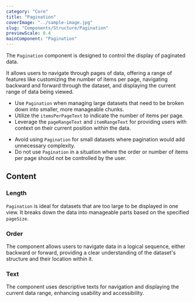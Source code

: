 ```yaml
---
category: "Core"
title: "Pagination"
coverImage: "../sample-image.jpg"
slug: "Components/Structure/Pagination"
previewScale: 0.4
mainComponent: "Pagination"
---
```


The `Pagination` component is designed to control the display of paginated data.

It allows users to navigate through pages of data, offering a range of features like customizing the number of items per page, navigating backward and forward through the dataset, and displaying the current range of data being viewed.

<DoUse>

- Use `Pagination` when managing large datasets that need to be broken down into smaller, more manageable chunks.
- Utilize the `itemsPerPageText` to indicate the number of items per page.
- Leverage the `pageRangeText` and `itemRangeText` for providing users with context on their current position within the data.

</DoUse>

<DoNotUse>

- Avoid using `Pagination` for small datasets where pagination would add unnecessary complexity.
- Do not use `Pagination` in a situation where the order or number of items per page should not be controlled by the user.

</DoNotUse>

## Content

### Length

`Pagination` is ideal for datasets that are too large to be displayed in one view. It breaks down the data into manageable parts based on the specified `pageSize`.

### Order

The component allows users to navigate data in a logical sequence, either backward or forward, providing a clear understanding of the dataset's structure and their location within it.

### Text

The component uses descriptive texts for navigation and displaying the current data range, enhancing usability and accessibility.
